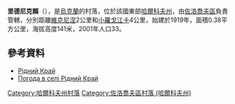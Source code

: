 {{coord|50|9|38|N|35|54|26|E|scale:100000_region:UA|display=title}}

'''里德尼克賴'''（{{lang-uk|Рідний Край}}），是[[烏克蘭|烏克蘭]]的村落，位於該國東部[[哈爾科夫州|哈爾科夫州]]，由[[佐洛喬夫區_(哈爾科夫州)|佐洛喬夫區]]負責管轄，分別距離[[維克尼涅_(佐洛喬夫區)|維克尼涅]]2公里和[[小羅戈江卡|小羅戈江卡]]4公里，始建於1919年，面積0.38平方公里，海拔高度141米，2001年人口33。

==參考資料==
* [http://w1.c1.rada.gov.ua/pls/z7502/A005?rdat1=09.01.2009&rf7571=33162 Рідний Край]{{dead link|date=2018年4月 |bot=InternetArchiveBot |fix-attempted=yes }}
* [http://weather.in.ua/ua/har'kovskaja/22365 Погода в селі Рідний Край] {{Wayback|url=http://weather.in.ua/ua/har%27kovskaja/22365 |date=20160323025705 }}

{{DEFAULTSORT:Рідний Край}}
[[Category:哈爾科夫州村落|Category:哈爾科夫州村落]]
[[Category:佐洛喬夫區村落_(哈爾科夫州)|Category:佐洛喬夫區村落 (哈爾科夫州)]]


{{Kharkiv-geo-stub}}